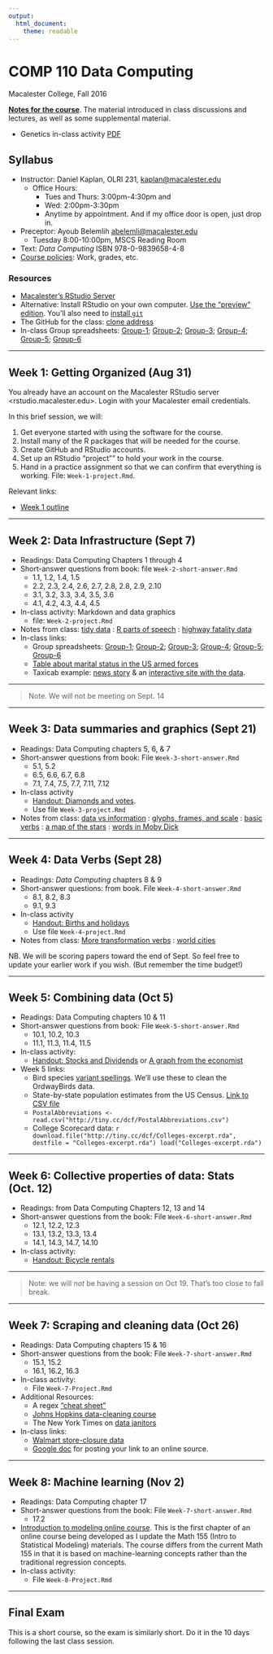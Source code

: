 ```yaml
---
output: 
  html_document: 
    theme: readable
---
```


# COMP 110 Data Computing

Macalester College, Fall 2016

[**Notes for the course**](./DCF-materials-book/_book/datainfrastructure.html). The material introduced in class discussions and lectures, as well as some supplemental material.

* Genetics in-class activity [PDF](DCF-materials-book/Handouts/863-UnsupervisedGenetics.pdf)


## Syllabus

* Instructor: Daniel Kaplan, OLRI 231, <kaplan@macalester.edu>
    - Office Hours: 
        - Tues and Thurs: 3:00pm-4:30pm and 
        - Wed: 2:00pm-3:30pm
        - Anytime by appointment. And if my office door is open, just drop in.
* Preceptor: Ayoub Belemlih <abelemli@macalester.edu>
    - Tuesday 8:00-10:00pm, MSCS Reading Room
* Text: *Data Computing* ISBN 978-0-9839658-4-8 
* [Course policies](policies.html): Work, grades, etc.



### Resources

* [Macalester's RStudio Server](rstudio.macalester.edu)
* Alternative: Install RStudio on your own computer. [Use the "preview" edition](https://www.rstudio.com/products/rstudio/download/preview/). You'll also need to [install `git`](https://desktop.github.com/) 
* The GitHub for the class: [clone address](https://github.com/dtkaplan/Comp-110-Assignments.git) 
* In-class Group spreadsheets: [Group-1](https://docs.google.com/spreadsheet/ccc?key=0Am13enSalO74dHNpejZtd3dQTXlPM245R0ZQbG0yYkE&usp=sharing); [Group-2](https://docs.google.com/spreadsheet/ccc?key=0Am13enSalO74dHk1enZoVnhrV09ad2x4dXR1MlpWNFE&usp=sharing); [Group-3](https://docs.google.com/spreadsheet/ccc?key=0Am13enSalO74dElIQkh0SWtyaW9aRkdMZVBERHdJNXc#gid=0); [Group-4](https://docs.google.com/spreadsheet/ccc?key=0Am13enSalO74dEYxdEhWZUI1S3NxN2ZaaThXSEtMVWc&usp=sharing); [Group-5](https://docs.google.com/spreadsheet/ccc?key=0Am13enSalO74dDVsLWJaUHV5emFVQlVfSjFrdmFkYXc&usp=sharing); [Group-6](https://docs.google.com/spreadsheet/ccc?key=0Am13enSalO74dFdvNGpFZkNuUHZqd2g2UEVDc0VEZEE&usp=sharing)

-----------

## Week 1: Getting Organized (Aug 31)

You already have an account on the Macalester RStudio server <rstudio.macalester.edu>. Login with your Macalester email credentials.

In this brief session, we will:

1. Get everyone started with using the software for the course. 
2. Install many of the R packages that will be needed for the course.
3. Create GitHub and RStudio accounts.
4. Set up an RStudio "project"" to hold your work in the course.
5. Hand in a practice assignment so that we can confirm that everything is working. File: `Week-1-project.Rmd`.

Relevant links:

- [Week 1 outline](Notes/Week-1-outline.html)


--------------

## Week 2: Data Infrastructure (Sept 7)

* Readings: Data Computing Chapters 1 through 4
* Short-answer questions from book: file `Week-2-short-answer.Rmd`
    - 1.1, 1.2, 1.4, 1.5
    - 2.2, 2.3, 2.4, 2.6, 2.7, 2.8, 2.8, 2.9, 2.10
    - 3.1, 3.2, 3.3, 3.4, 3.5, 3.6
    - 4.1, 4.2, 4.3, 4.4, 4.5
* In-class activity: Markdown and data graphics
    - file: `Week-2-project.Rmd`
* Notes from class: [tidy data](DCF-materials-book/_book/tidy-data.html) : [R parts of speech](DCF-materials-book/_book/r-programming-parts-of-speech.html) : [highway fatality data](DCF-materials-book/_book/case-study-highway-fatalities.html)
* In-class links:
    - Group spreadsheets: [Group-1](https://docs.google.com/spreadsheet/ccc?key=0Am13enSalO74dHNpejZtd3dQTXlPM245R0ZQbG0yYkE&usp=sharing); [Group-2](https://docs.google.com/spreadsheet/ccc?key=0Am13enSalO74dHk1enZoVnhrV09ad2x4dXR1MlpWNFE&usp=sharing); [Group-3](https://docs.google.com/spreadsheet/ccc?key=0Am13enSalO74dElIQkh0SWtyaW9aRkdMZVBERHdJNXc#gid=0); [Group-4](https://docs.google.com/spreadsheet/ccc?key=0Am13enSalO74dEYxdEhWZUI1S3NxN2ZaaThXSEtMVWc&usp=sharing); [Group-5](https://docs.google.com/spreadsheet/ccc?key=0Am13enSalO74dDVsLWJaUHV5emFVQlVfSjFrdmFkYXc&usp=sharing); [Group-6](https://docs.google.com/spreadsheet/ccc?key=0Am13enSalO74dFdvNGpFZkNuUHZqd2g2UEVDc0VEZEE&usp=sharing)
    - [Table about marital status in the US armed forces](https://docs.google.com/spreadsheets/d/1Ow6Cm4z-Z1Yybk3i352msulYCEDOUaOghmo9ALajyHo/edit#gid=1811988794)
    - Taxicab example:  [news story](http://www.nytimes.com/2014/09/02/science/sharing-taxis-nyc-mathematics.html) & an [interactive site with the data]( http://www.hubcab.org/).

----------

> Note. We will not be meeting on Sept. 14

----------

## Week 3: Data summaries and graphics (Sept 21)

* Readings: Data Computing chapters 5, 6, & 7
* Short-answer questions from book: File `Week-3-short-answer.Rmd`
    - 5.1, 5.2
    - 6.5, 6.6, 6.7, 6.8
    - 7.1, 7.4, 7.5, 7.7, 7.11, 7.12
* In-class activity
    - [Handout: Diamonds and votes](DCF-materials-book/Handouts/Intro-Graphics-Wrangling.pdf). 
    - Use file `Week-3-project.Rmd`
* Notes from class: [data vs information](DCF-materials-book/_book/data-vs-information.html) : [glyphs, frames, and scale](DCF-materials-book/_book/glyphs-frames-and-scales.html) : [basic verbs](DCF-materials-book/_book/basicdataverbs.html) : [a map of the stars](DCF-materials-book/_book/mapping-the-stars.html) : [words in Moby Dick](DCF-materials-book/_book/case-study-in-basic-data-verbs-moby-dick.html)



----------

## Week 4: Data Verbs (Sept 28)

* Readings: *Data Computing* chapters 8 & 9
* Short-answer questions: from book. File `Week-4-short-answer.Rmd`
    - 8.1, 8.2, 8.3
    - 9.1, 9.3
* In-class activity
    - [Handout: Births and holidays](DCF-materials-book/Handouts/453-Births-and-holidays.pdf)
    - Use file `Week-4-project.Rmd`
* Notes from class: [More transformation verbs](DCF-materials-book/_book/more-transformation-verbs.html) : [world cities](DCF-materials-book/_book/cities-of-the-world.html) 

NB. We will be scoring papers toward the end of Sept. So feel free to update your earlier work if you wish. (But remember the time budget!)

------------

## Week 5: Combining data (Oct 5)

* Readings: Data Computing chapters 10 & 11
* Short-answer questions from book: File `Week-5-short-answer.Rmd`
    - 10.1, 10.2, 10.3
    - 11.1, 11.3, 11.4, 11.5
* In-class activity:
    - [Handout: Stocks and Dividends](DCF-materials-book/Handouts/551-Stocks-and-dividends.pdf) or
    [A graph from the economist](DCF-materials-book/Handouts/552-Economist-graph.pdf)
* Week 5 links:
    - Bird species [variant spellings](https://docs.google.com/spreadsheets/d/1GDKeulVSRXL7Q_5Q0a7Offc_IPX2T4sZ80VN5VLASew/edit#gid=0).  We'll use these to clean the OrdwayBirds data.
    - State-by-state population estimates from the US Census. [Link to CSV file](http://www.census.gov/popest/data/state/asrh/2015/files/SCPRC-EST2015-18+POP-RES.csv)
    - `PostalAbbreviations <- read.csv("http://tiny.cc/dcf/PostalAbbreviations.csv")`
    - College Scorecard data:
        ```r
download.file("http://tiny.cc/dcf/Colleges-excerpt.rda", 
              destfile = "Colleges-excerpt.rda")
load("Colleges-excerpt.rda")
```

--------------

## Week 6: Collective properties of data: Stats (Oct. 12)

* Readings: from Data Computing Chapters 12, 13 and 14
* Short-answer questions from the book: File `Week-6-short-answer.Rmd`
    - 12.1, 12.2, 12.3
    - 13.1, 13.2, 13.3, 13.4
    - 14.1, 14.3, 14.7, 14.10
* In-class activity:
    - [Handout: Bicycle rentals](DCF-materials-book/Handouts/452-Bicycle-Rentals.pdf)
    
---------
    
> Note: we will *not* be having a session on Oct 19. That's too close to fall break.

------------

## Week 7: Scraping and cleaning data (Oct 26)

* Readings: Data Computing chapters 15 & 16
* Short-answer questions from the book: File `Week-7-short-answer.Rmd`
    - 15.1, 15.2
    - 16.1, 16.2, 16.3
* In-class activity:
    - File `Week-7-Project.Rmd`
* Additional Resources:
    - A regex ["cheat sheet"](http://krijnhoetmer.nl/stuff/regex/cheat-sheet/)
    - [Johns Hopkins data-cleaning course](https://www.coursera.org/course/getdata)
    - The New York Times on [data janitors](http://www.nytimes.com/2014/08/18/technology/for-big-data-scientists-hurdle-to-insights-is-janitor-work.html?_r=0)
* In-class links:
    - [Walmart store-closure data](http://news.walmart.com/news-archive/2016/01/15/walmart-continues-sharpened-focus-on-portfolio-management)
    - [Google doc](https://docs.google.com/spreadsheets/d/1Ow6Cm4z-Z1Yybk3i352msulYCEDOUaOghmo9ALajyHo/edit#gid=1811988794) for posting your link to an online source.
    
-------------

## Week 8: Machine learning (Nov 2)


* Readings: Data Computing chapter 17
* Short-answer questions from the book: File `Week-7-short-answer.Rmd`
    - 17.2
* [Introduction to modeling online course](https://www.datacamp.com/courses/introduction-to-statistical-modeling-part-1). This is the first chapter of an online course being developed as I update the Math 155 (Intro to Statistical Modeling) materials. The course differs from the current Math 155 in that it is based on machine-learning concepts rather than the traditional regression concepts. 
* In-class activity:
    - File `Week-8-Project.Rmd`

--------------

## Final Exam

This is a short course, so the exam is similarly short. Do it in the 10 days following the last class session.
